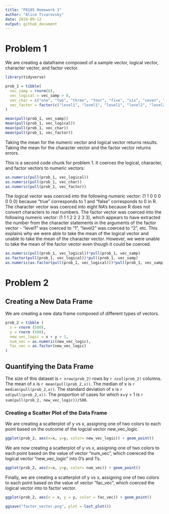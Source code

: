 ```yaml
---
title: "P8105 Homework 1"
author: "Alice Tivarovsky"
date: 2019-09-12
output: github_document
---
```


# Problem 1

We are creating a dataframe composed of a sample vector, logical vector, character vector, and factor vector. 

```r
library(tidyverse)

prob_1 = tibble(
  vec_samp = rnorm(8),
  vec_logical = vec_samp > 0,
  vec_char = c("one", "two", "three", "four", "five", "six", "seven", "eight"),
  vec_factor = factor(c("level1", "level1", "level1", "level2", "level2", "level2", "level3", "level3"))
)

mean(pull(prob_1, vec_samp))
mean(pull(prob_1, vec_logical))
mean(pull(prob_1, vec_char))
mean(pull(prob_1, vec_factor))
```

Taking the mean for the numeric vector and logical vector returns results. Taking the mean for the character vector and the factor vector returns errors. 


This is a second code chunk for problem 1. It coerces the  logical, character, and factor vectors to numeric vectors:
```r

as.numeric(pull(prob_1, vec_logical))
as.numeric(pull(prob_1, vec_char))
as.numeric(pull(prob_1, vec_factor))
```
The logical vector was coerced into the following numeric vector: (1 1 0 0 0 0 0 0) because "true" corresponds to 1 and "false" corresponds to 0 in R. The character vector was coerced into eight NA's because R does not convert characters to real numbers. The factor vector was coerced into the following numeric vector: (1 1 1 2 2 2 3 3), which appears to have extracted the number from the character statements in the arguments of the factor vector - "level1" was coerced to "1", "level2" was coerced to "2", etc. This explains why we were able to take the mean of the logical vector and unable to take the mean of the character vector. However, we were unable to take the mean of the factor vector even though it could be coerced. 

```r
as.numeric(pull(prob_1, vec_logical))*pull(prob_1, vec_samp)
as.factor(pull(prob_1, vec_logical))*pull(prob_1, vec_samp)
as.numeric(as.factor(pull(prob_1, vec_logical)))*pull(prob_1, vec_samp)
```


# Problem 2

## Creating a New Data Frame
We are creating a new data frame composed of different types of vectors. 

``` r

prob_2 = tibble (
  x = rnorm (500),
  y = rnorm (500),
  new_vec_logic = x + y > 1,
  num_vec = as.numeric(new_vec_logic), 
  fac_vec = as.factor(new_vec_logic)
)

```
## Quantifying the Data Frame

The size of this dataset is `r nrow(prob_2)` rows by `r ncol(prob_2)` columns. 
The mean of x is `r mean(pull(prob_2,x))`. The median of x is `r median(pull(prob_2,x))`. The standard deviation of x is `r sd(pull(prob_2,x))`. 
The proportion of cases for which x+y > 1 is `r sum(pull(prob_2, new_vec_logic))/500`.

### Creating a Scatter Plot of the Data Frame

We are creating a scatterplot of y vs x, assigning one of two colors to each point based on the outcome of the logcial vector new_vec_logic. 

```r

ggplot(prob_2, aes(x=x, y=y, color= new_vec_logic)) + geom_point()

```

We are now creating a scatterplot of y vs x, assigning one of two colors to each point based on the value of vector "num_vec", which coereced the logical vector "new_vec_logic" into 0's and 1's. 

```r

ggplot(prob_2, aes(x=x, y=y, color= num_vec)) + geom_point()

```


Finally, we are creating a scatterplot of y vs x, assigning one of two colors to each point based on the value of vector "fac_vec", which coerced the logical vector into to factor vector. 

```r

ggplot(prob_2, aes(x = x, y = y, color = fac_vec)) + geom_point()

```

```r
ggsave("factor_vector.png", plot = last_plot())

```
